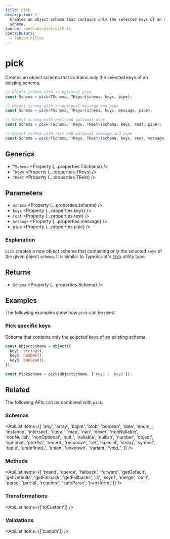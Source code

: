 ```yaml
---
title: pick
description: >-
  Creates an object schema that contains only the selected keys of an existing 
  schema.
source: /methods/pick/pick.ts
contributors:
  - fabian-hiller
---
```



# pick

Creates an object schema that contains only the selected keys of an existing schema.

```ts
// Object schema with an optional pipe
const Schema = pick<TSchema, TKeys>(schema, keys, pipe);

// Object schema with an optional message and pipe
const Schema = pick<TSchema, TKeys>(schema, keys, message, pipe);

// Object schema with rest and optional pipe
const Schema = pick<TSchema, TKeys, TRest>(schema, keys, rest, pipe);

// Object schema with rest and optional message and pipe
const Schema = pick<TSchema, TKeys, TRest>(schema, keys, rest, message, pipe);
```

## Generics

- `TSchema` <Property {...properties.TSchema} />
- `TKeys` <Property {...properties.TKeys} />
- `TRest` <Property {...properties.TRest} />

## Parameters

- `schema` <Property {...properties.schema} />
- `keys` <Property {...properties.keys} />
- `rest` <Property {...properties.rest} />
- `message` <Property {...properties.message} />
- `pipe` <Property {...properties.pipe} />

### Explanation

`pick` creates a new object schema that containing only the selected `keys` of the given object `schema`. It is similar to TypeScript's [`Pick`](https://www.typescriptlang.org/docs/handbook/utility-types.html#picktype-keys) utility type.

## Returns

- `Schema` <Property {...properties.Schema} />

## Examples

The following examples show how `pick` can be used.

### Pick specific keys

Schema that contains only the selected keys of an existing schema.

```ts
const ObjectSchema = object({
  key1: string(),
  key2: number(),
  key3: boolean(),
});

const PickSchema = pick(ObjectSchema, ['key1', 'key2']);
```

## Related

The following APIs can be combined with `pick`.

### Schemas

<ApiList
  items={[
    'any',
    'array',
    'bigint',
    'blob',
    'boolean',
    'date',
    'enum_',
    'instance',
    'intersect',
    'literal',
    'map',
    'nan',
    'never',
    'nonNullable',
    'nonNullish',
    'nonOptional',
    'null_',
    'nullable',
    'nullish',
    'number',
    'object',
    'optional',
    'picklist',
    'record',
    'recursive',
    'set',
    'special',
    'string',
    'symbol',
    'tuple',
    'undefined_',
    'union',
    'unknown',
    'variant',
    'void_',
  ]}
/>

### Methods

<ApiList
  items={[
    'brand',
    'coerce',
    'fallback',
    'forward',
    'getDefault',
    'getDefaults',
    'getFallback',
    'getFallbacks',
    'is',
    'keyof',
    'merge',
    'omit',
    'parse',
    'partial',
    'required',
    'safeParse',
    'transform',
  ]}
/>

### Transformations

<ApiList items={['toCustom']} />

### Validations

<ApiList items={['custom']} />
